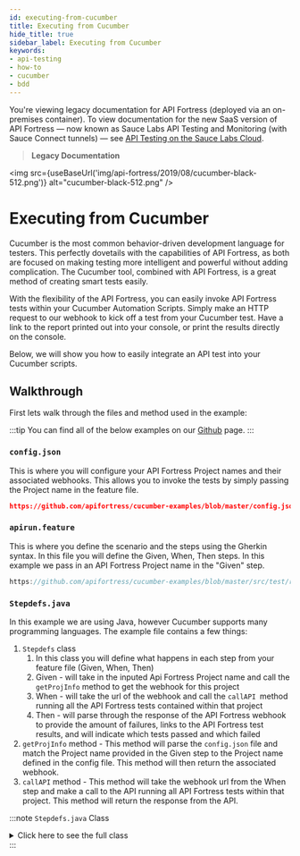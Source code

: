 ```yaml
---
id: executing-from-cucumber
title: Executing from Cucumber
hide_title: true
sidebar_label: Executing from Cucumber
keywords:
- api-testing
- how-to
- cucumber
- bdd
---
```


You're viewing legacy documentation for API Fortress (deployed via an on-premises container). To view documentation for the new SaaS version of API Fortress &#8212; now known as Sauce Labs API Testing and Monitoring (with Sauce Connect tunnels) &#8212; see [API Testing on the Sauce Labs Cloud](/api-testing/).

<head>
  <meta name="robots" content="noindex" />
</head>

> **Legacy Documentation**<br/>

<img src={useBaseUrl('img/api-fortress/2019/08/cucumber-black-512.png')} alt="cucumber-black-512.png" />

# Executing from Cucumber

Cucumber is the most common behavior-driven development language for testers. This perfectly dovetails with the capabilities of API Fortress, as both are focused on making testing more intelligent and powerful without adding complication. The Cucumber tool, combined with API Fortress, is a great method of creating smart tests easily.

With the flexibility of the API Fortress, you can easily invoke API Fortress tests within your Cucumber Automation Scripts. Simply make an HTTP request to our webhook to kick off a test from your Cucumber test. Have a link to the report printed out into your console, or print the results directly on the console.

Below, we will show you how to easily integrate an API test into your Cucumber scripts.

## Walkthrough

First lets walk through the files and method used in the example:

:::tip
You can find all of the below examples on our [Github](https://github.com/apifortress/cucumber-examples) page.
:::

### `config.json`

This is where you will configure your API Fortress Project names and their associated webhooks. This allows you to invoke the tests by simply passing the Project name in the feature file.

```json reference
https://github.com/apifortress/cucumber-examples/blob/master/config.json
```

### `apirun.feature`

This is where you define the scenario and the steps using the Gherkin syntax. In this file you will define the Given, When, Then steps. In this example we pass in an API Fortress Project name in the "Given" step.

```java reference
https://github.com/apifortress/cucumber-examples/blob/master/src/test/resources/hellocucumber/apirun.feature
```

### `Stepdefs.java`

In this example we are using Java, however Cucumber supports many programming languages. The example file contains a few things:

1. `Stepdefs` class
   1. In this class you will define what happens in each step from your feature file (Given, When, Then)
   2. Given - will take in the inputed Api Fortress Project name and call the `getProjInfo` method to get the webhook for this project
   3. When - will take the url of the webhook and call the `callAPI `method running all the API Fortress tests contained within that project
   4. Then - will parse through the response of the API Fortress webhook to provide the amount of failures, links to the API Fortress test results, and will indicate which tests passed and which failed
2. `getProjInfo` method - This method will parse the `config.json` file and match the Project name provided in the Given step to the Project name defined in the config file. This method will then return the associated webhook.
3. `callAPI` method - This method will take the webhook url from the When step and make a call to the API running all API Fortress tests within that project. This method will return the response from the API.

:::note `Stepdefs.java` Class

<details>
  <summary>Click here to see the full class</summary>

  ```java reference
  https://github.com/apifortress/cucumber-examples/blob/master/src/test/java/hellocucumber/Stepdefs.java
  ```
</details>
:::
